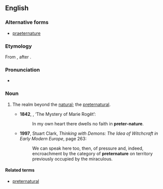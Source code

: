 ==English==

===Alternative forms===
* [[praeternature]]

===Etymology===
From {{prefix|preter|nature|lang=en}}, after {{term|preternatural|lang=en}}.

===Pronunciation===
* {{a|UK}} {{IPA|/pɹiːtəˈneɪtʃə/|lang=en}}

===Noun===
{{en-noun|-}}

# {{cx|rare|lang=en}} The realm beyond the [[natural]]; the [[preternatural]]. {{defdate|from 19th c.}}
#* '''1842''', {{w|Edgar Allan Poe}}, ‘The Mystery of Marie Rogêt’:
#*: In my own heart there dwells no faith in '''preter-nature'''.
#* '''1997''', Stuart Clark, ''Thinking with Demons: The Idea of Witchcraft in Early Modern Europe'', page 263:
#*: We can speak here too, then, of pressure and, indeed, encroachment by the category of '''preternature''' on territory previously occupied by the miraculous.

====Related terms====
* [[preternatural]]